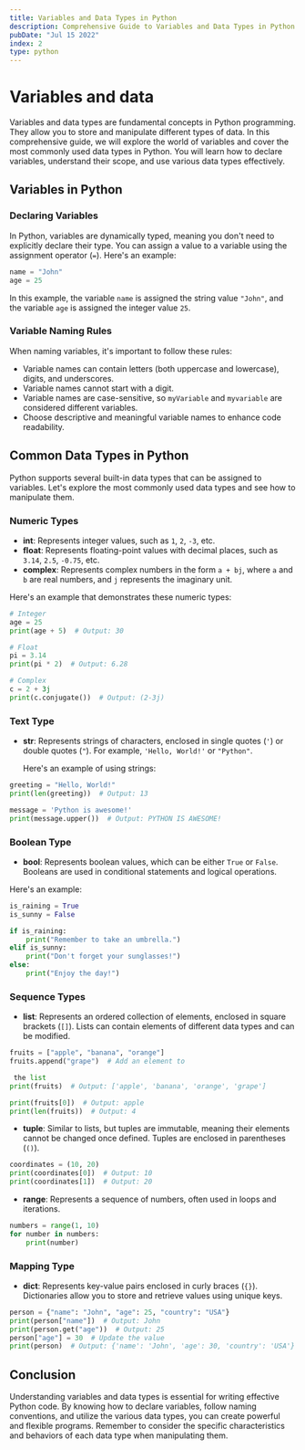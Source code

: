 ```yaml
---
title: Variables and Data Types in Python
description: Comprehensive Guide to Variables and Data Types in Python
pubDate: "Jul 15 2022"
index: 2
type: python
---
```


# Variables and data

Variables and data types are fundamental concepts in Python programming. They allow you to store and manipulate different types of data. In this comprehensive guide, we will explore the world of variables and cover the most commonly used data types in Python. You will learn how to declare variables, understand their scope, and use various data types effectively.

## Variables in Python

### Declaring Variables

In Python, variables are dynamically typed, meaning you don't need to explicitly declare their type. You can assign a value to a variable using the assignment operator (`=`). Here's an example:

```python
name = "John"
age = 25
```

In this example, the variable `name` is assigned the string value `"John"`, and the variable `age` is assigned the integer value `25`.

### Variable Naming Rules

When naming variables, it's important to follow these rules:

- Variable names can contain letters (both uppercase and lowercase), digits, and underscores.
- Variable names cannot start with a digit.
- Variable names are case-sensitive, so `myVariable` and `myvariable` are considered different variables.
- Choose descriptive and meaningful variable names to enhance code readability.

## Common Data Types in Python

Python supports several built-in data types that can be assigned to variables. Let's explore the most commonly used data types and see how to manipulate them.

### Numeric Types

- **int**: Represents integer values, such as `1`, `2`, `-3`, etc.
- **float**: Represents floating-point values with decimal places, such as `3.14`, `2.5`, `-0.75`, etc.
- **complex**: Represents complex numbers in the form `a + bj`, where `a` and `b` are real numbers, and `j` represents the imaginary unit.

Here's an example that demonstrates these numeric types:

```python
# Integer
age = 25
print(age + 5)  # Output: 30

# Float
pi = 3.14
print(pi * 2)  # Output: 6.28

# Complex
c = 2 + 3j
print(c.conjugate())  # Output: (2-3j)
```

### Text Type

- **str**: Represents strings of characters, enclosed in single quotes (`'`) or double quotes (`"`). For example, `'Hello, World!'` or `"Python"`.

  Here's an example of using strings:

```python
greeting = "Hello, World!"
print(len(greeting))  # Output: 13

message = 'Python is awesome!'
print(message.upper())  # Output: PYTHON IS AWESOME!
```

### Boolean Type

- **bool**: Represents boolean values, which can be either `True` or `False`. Booleans are used in conditional statements and logical operations.

Here's an example:

```python
is_raining = True
is_sunny = False

if is_raining:
    print("Remember to take an umbrella.")
elif is_sunny:
    print("Don't forget your sunglasses!")
else:
    print("Enjoy the day!")
```

### Sequence Types

- **list**: Represents an ordered collection of elements, enclosed in square brackets (`[]`). Lists can contain elements of different data types and can be modified.

```python
fruits = ["apple", "banana", "orange"]
fruits.append("grape")  # Add an element to

 the list
print(fruits)  # Output: ['apple', 'banana', 'orange', 'grape']

print(fruits[0])  # Output: apple
print(len(fruits))  # Output: 4
```

- **tuple**: Similar to lists, but tuples are immutable, meaning their elements cannot be changed once defined. Tuples are enclosed in parentheses (`()`).

```python
coordinates = (10, 20)
print(coordinates[0])  # Output: 10
print(coordinates[1])  # Output: 20
```

- **range**: Represents a sequence of numbers, often used in loops and iterations.

```python
numbers = range(1, 10)
for number in numbers:
    print(number)
```

### Mapping Type

- **dict**: Represents key-value pairs enclosed in curly braces (`{}`). Dictionaries allow you to store and retrieve values using unique keys.

```python
person = {"name": "John", "age": 25, "country": "USA"}
print(person["name"])  # Output: John
print(person.get("age"))  # Output: 25
person["age"] = 30  # Update the value
print(person)  # Output: {'name': 'John', 'age': 30, 'country': 'USA'}
```

## Conclusion

Understanding variables and data types is essential for writing effective Python code. By knowing how to declare variables, follow naming conventions, and utilize the various data types, you can create powerful and flexible programs. Remember to consider the specific characteristics and behaviors of each data type when manipulating them.
